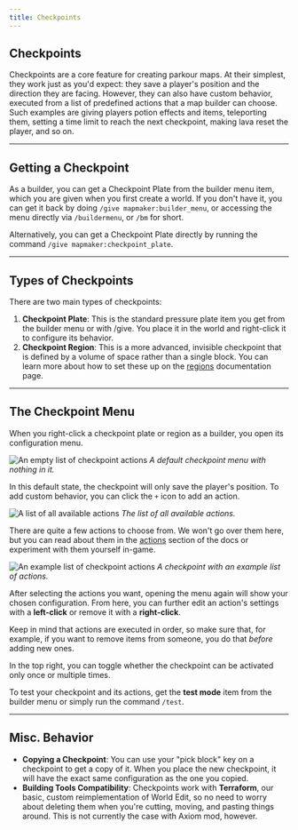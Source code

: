 ```yaml
---
title: Checkpoints
---
```


## Checkpoints

Checkpoints are a core feature for creating parkour maps. At their simplest, they work just as you'd expect: they save a player's position and the direction they are facing. However, they can also have custom behavior, executed from a list of predefined actions that a map builder can choose. Such examples are giving players potion effects and items, teleporting them, setting a time limit to reach the next checkpoint, making lava reset the player, and so on.

-----

## Getting a Checkpoint

As a builder, you can get a Checkpoint Plate from the builder menu item, which you are given when you first create a world. If you don't have it, you can get it back by doing `/give mapmaker:builder_menu`, or accessing the menu directly via `/buildermenu`, or `/bm` for short.

Alternatively, you can get a Checkpoint Plate directly by running the command `/give mapmaker:checkpoint_plate`.

-----

## Types of Checkpoints

There are two main types of checkpoints:

1.  **Checkpoint Plate**: This is the standard pressure plate item you get from the builder menu or with /give. You place it in the world and right-click it to configure its behavior.
2.  **Checkpoint Region**: This is a more advanced, invisible checkpoint that is defined by a volume of space rather than a single block. You can learn more about how to set these up on the [regions]() documentation page.

-----

## The Checkpoint Menu

When you right-click a checkpoint plate or region as a builder, you open its configuration menu.

![An empty list of checkpoint actions](current_actions_empty.png)
*A default checkpoint menu with nothing in it.*

In this default state, the checkpoint will only save the player's position. To add custom behavior, you can click the `+` icon to add an action.

![A list of all available actions](actions_list.png)
*The list of all available actions.*

There are quite a few actions to choose from. We won't go over them here, but you can read about them in the [actions]() section of the docs or experiment with them yourself in-game.

![An example list of checkpoint actions](current_actions_example.png)
*A checkpoint with an example list of actions.*

After selecting the actions you want, opening the menu again will show your chosen configuration. From here, you can further edit an action's settings with a **left-click** or remove it with a **right-click**.

Keep in mind that actions are executed in order, so make sure that, for example, if you want to remove items from someone, you do that *before* adding new ones.

In the top right, you can toggle whether the checkpoint can be activated only once or multiple times.

To test your checkpoint and its actions, get the **test mode** item from the builder menu or simply run the command `/test`.

-----

## Misc. Behavior

  * **Copying a Checkpoint**: You can use your "pick block" key on a checkpoint to get a copy of it. When you place the new checkpoint, it will have the exact same configuration as the one you copied.
  * **Building Tools Compatibility**: Checkpoints work with **Terraform**, our basic, custom reimplementation of World Edit, so no need to worry about deleting them when you're cutting, moving, and pasting things around. This is not currently the case with Axiom mod, however.